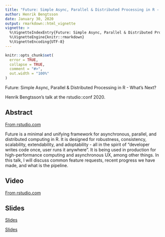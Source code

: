 ```yaml
---
title: "Future: Simple Async, Parallel & Distributed Processing in R - What's Next?"
author: Henrik Bengtsson
date: January 30, 2020
output: rmarkdown::html_vignette
vignette: >
  %\VignetteIndexEntry{Future: Simple Async, Parallel & Distributed Processing in R - What's Next?}
  %\VignetteEngine{knitr::rmarkdown}
  %\VignetteEncoding{UTF-8}
---
```


```r
knitr::opts_chunk$set(
  error = TRUE,
  collapse = TRUE,
  comment = "#>",
  out.width = "100%"
)
```

Future: Simple Async, Parallel & Distributed Processing in R - What's Next?

Henrik Bengtsson's talk at the rstudio::conf 2020.

## Abstract

[From rstudio.com](https://rstudio.com/resources/rstudioconf-2020/future-simple-async-parallel-distributed-processing-in-r-what-s-next/)

Future is a minimal and unifying framework for asynchronous, parallel, and distributed computing in R.
It is designed for robustness, consistency, scalability, extendability, and adoptability -
all in the spirit of "developer writes code once, user runs it anywhere".
It is being used in production for high-performance computing and asynchronous UX,
among other things.
In this talk,
I will discuss common feature requests,
recent progress we have made, and what is the pipeline.

## Video

[From rstudio.com](https://rstudio.com/resources/rstudioconf-2020/future-simple-async-parallel-distributed-processing-in-r-what-s-next/)

## Slides

[Slides](https://www.jottr.org/2020/02/01/future-rstudioconf2020-slides/)

[Slides](https://docs.google.com/presentation/d/1Wn5S91UGIOrc4IyXoV074ij5vGF8I0Km0tCfintyIa4/present?includes_info_params=1&eisi=CM2mhIXwsecCFQyuJgodBQAJ8A&slide=id.p)
